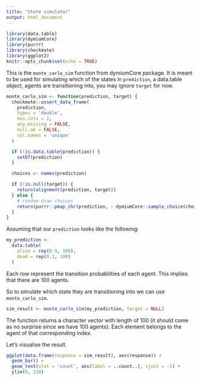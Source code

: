 ```yaml
---
title: "State simulator"
output: html_document
---
```


```r
library(data.table)
library(dymiumCore)
library(purrr)
library(checkmate)
library(ggplot2)
knitr::opts_chunk$set(echo = TRUE)
```

This is the `monte_carlo_sim` function from dymiumCore package. It is meant to be used for simulating which of the states in `prediction`, a data.table object, agents are transitioning into, you may ignore `target` for now.

```r
monte_carlo_sim <- function(prediction, target) {
  checkmate::assert_data_frame(
    prediction,
    types = 'double',
    min.cols = 2,
    any.missing = FALSE,
    null.ok = FALSE,
    col.names = 'unique'
  )

  if (!is.data.table(prediction)) {
    setDT(prediction)
  }

  choices <- names(prediction)

  if (!is.null(target)) {
    return(alignment(prediction, target))
  } else {
    # random draw choices
    return(purrr::pmap_chr(prediction, ~ dymiumCore::sample_choice(choices, 1, prob = (list(...)))))
  }
}
```

Assuming that our `prediction` looks like the following:

```r
my_prediction <-
  data.table(
    alive = rep(0.9, 100),
    dead = rep(0.1, 100)
  )
```

Each row represent the transition probabilities of each agent. This implies that there are 100 agents.

So to simulate which state they are transitioning into we can use `monte_carlo_sim`.

```r
sim_result <- monte_carlo_sim(my_prediction, target = NULL)
```

The function returns a character vector with length of 100 (it should come as no surprise since we have 100 agents). Each element belongs to the agent of that corresponding index.


Let's visualise the result.

```r
ggplot(data.frame(response = sim_result), aes(response)) +
  geom_bar() +
  geom_text(stat = 'count', aes(label = ..count..), vjust = -1) +
  ylim(0, 110)
```

